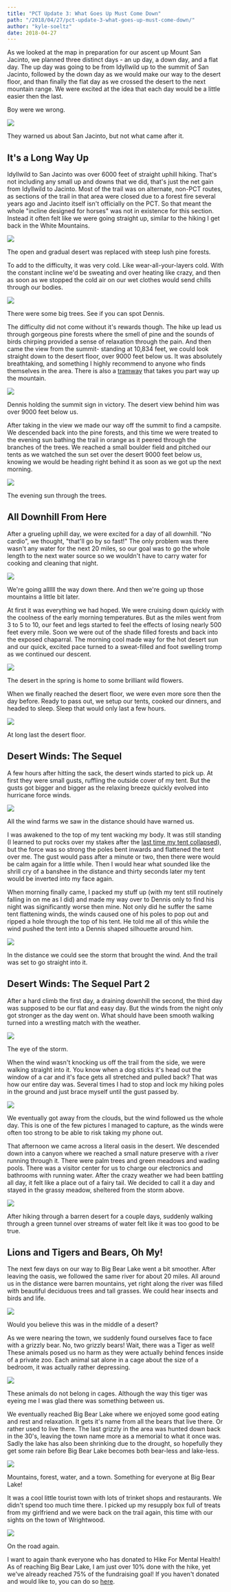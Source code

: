 ```yaml
---
title: "PCT Update 3: What Goes Up Must Come Down"
path: "/2018/04/27/pct-update-3-what-goes-up-must-come-down/"
author: "kyle-soeltz"
date: 2018-04-27
---
```


As we looked at the map in preparation for our ascent up Mount San Jacinto, we planned three distinct days - an up day, a down day, and a flat day. The up day was going to be from Idyllwild up to the summit of San Jacinto, followed by the down day as we would make our way to the desert floor, and than finally the flat day as we crossed the desert to the next mountain range. We were excited at the idea that each day would be a little easier then the last.

Boy were we wrong.

![](PSX_20180424_192834-500x375.jpg)

<Figcaption>They warned us about San Jacinto, but not what came after it.</Figcaption>

## It's a Long Way Up

Idyllwild to San Jacinto was over 6000 feet of straight uphill hiking. That's not including any small up and downs that we did, that's just the net gain from Idyllwild to Jacinto. Most of the trail was on alternate, non-PCT routes, as sections of the trail in that area were closed due to a forest fire several years ago and Jacinto itself isn't officially on the PCT. So that meant the whole "incline designed for horses" was not in existence for this section. Instead it often felt like we were going straight up, similar to the hiking I get back in the White Mountains.

![](PSX_20180424_193328-500x375.jpg)

<Figcaption>The open and gradual desert was replaced with steep lush pine forests.</Figcaption>

To add to the difficulty, it was very cold. Like wear-all-your-layers cold. With the constant incline we'd be sweating and over heating like crazy, and then as soon as we stopped the cold air on our wet clothes would send chills through our bodies.

![](PSX_20180424_194152-500x375.jpg)

<Figcaption>There were some big trees. See if you can spot Dennis.</Figcaption>

The difficulty did not come without it's rewards though. The hike up lead us through gorgeous pine forests where the smell of pine and the sounds of birds chirping provided a sense of relaxation through the pain. And then came the view from the summit- standing at 10,834 feet, we could look straight down to the desert floor, over 9000 feet below us. It was absolutely breathtaking, and something I highly recommend to anyone who finds themselves in the area. There is also a [tramway](https://www.pstramway.com) that takes you part way up the mountain.

![](PSX_20180424_194645-375x500.jpg)

<Figcaption>Dennis holding the summit sign in victory. The desert view behind him was over 9000 feet below us.</Figcaption>

After taking in the view we made our way off the summit to find a campsite. We descended back into the pine forests, and this time we were treated to the evening sun bathing the trail in orange as it peered through the branches of the trees. We reached a small boulder field and pitched our tents as we watched the sun set over the desert 9000 feet below us, knowing we would be heading right behind it as soon as we got up the next morning.

![](PSX_20180424_195329-500x375.jpg)

<Figcaption>The evening sun through the trees. </Figcaption>

## All Downhill From Here

After a grueling uphill day, we were excited for a day of all downhill. "No cardio", we thought, "that'll go by so fast!" The only problem was there wasn't any water for the next 20 miles, so our goal was to go the whole length to the next water source so we wouldn't have to carry water for cooking and cleaning that night.

![](PSX_20180425_195537-500x375.jpg)

<Figcaption>We're going allllll the way down there. And then we're going up those mountains a little bit later.</Figcaption>

At first it was everything we had hoped. We were cruising down quickly with the coolness of the early morning temperatures. But as the miles went from 3 to 5 to 10, our feet and legs started to feel the effects of losing nearly 500 feet every mile. Soon we were out of the shade filled forests and back into the exposed chaparral. The morning cool made way for the hot desert sun and our quick, excited pace turned to a sweat-filled and foot swelling tromp as we continued our descent.

![](PSX_20180425_210653-500x375.jpg)

<Figcaption>The desert in the spring is home to some brilliant wild flowers.</Figcaption>

When we finally reached the desert floor, we were even more sore then the day before. Ready to pass out, we setup our tents, cooked our dinners, and headed to sleep. Sleep that would only last a few hours.

![](PSX_20180425_211403-500x375.jpg)

<Figcaption>At long last the desert floor.</Figcaption>

## Desert Winds: The Sequel

A few hours after hitting the sack, the desert winds started to pick up. At first they were small gusts, ruffling the outside cover of my tent. But the gusts got bigger and bigger as the relaxing breeze quickly evolved into hurricane force winds.

![](PSX_20180425_211906-500x375.jpg)

<Figcaption>All the wind farms we saw in the distance should have warned us.</Figcaption>

I was awakened to the top of my tent wacking my body. It was still standing (I learned to put rocks over my stakes after the [last time my tent collapsed](/2018/04/08/pct-update-1-wind-and-banjos/)), but the force was so strong the poles bent inwards and flattened the tent over me. The gust would pass after a minute or two, then there were would be calm again for a little while. Then I would hear what sounded like the shrill cry of a banshee in the distance and thirty seconds later my tent would be inverted into my face again.

When morning finally came, I packed my stuff up (with my tent still routinely falling in on me as I did) and made my way over to Dennis only to find his night was significantly worse then mine. Not only did he suffer the same tent flattening winds, the winds caused one of his poles to pop out and ripped a hole through the top of his tent. He told me all of this while the wind pushed the tent into a Dennis shaped silhouette around him. 

![](PSX_20180425_212558-500x375.jpg)

<Figcaption>In the distance we could see the storm that brought the wind. And the trail was set to go straight into it.</Figcaption>

## Desert Winds: The Sequel Part 2

After a hard climb the first day, a draining downhill the second, the third day was supposed to be our flat and easy day. But the winds from the night only got stronger as the day went on. What should have been smooth walking turned into a wrestling match with the weather.

![](PSX_20180426_193332-500x375.jpg)

<Figcaption>The eye of the storm.</Figcaption>

When the wind wasn't knocking us off the trail from the side, we were walking straight into it. You know when a dog sticks it's head out the window of a car and it's face gets all stretched and pulled back? That was how our entire day was. Several times I had to stop and lock my hiking poles in the ground and just brace myself until the gust passed by.

![](PSX_20180426_193845-500x375.jpg)

<Figcaption>We eventually got away from the clouds, but the wind followed us the whole day. This is one of the few pictures I managed to capture, as the winds were often too strong to be able to risk taking my phone out.</Figcaption>

That afternoon we came across a literal oasis in the desert. We descended down into a canyon where we reached a small nature preserve with a river running through it. There were palm trees and green meadows and wading pools. There was a visitor center for us to charge our electronics and bathrooms with running water. After the crazy weather we had been battling all day, it felt like a place out of a fairy tail. We decided to call it a day and stayed in the grassy meadow, sheltered from the storm above.

![](PSX_20180426_195000-500x375.jpg)

<Figcaption>After hiking through a barren desert for a couple days, suddenly walking through a green tunnel over streams of water felt like it was too good to be true.</Figcaption>

## Lions and Tigers and Bears, Oh My!

The next few days on our way to Big Bear Lake went a bit smoother. After leaving the oasis, we followed the same river for about 20 miles. All around us in the distance were barren mountains, yet right along the river was filled with beautiful deciduous trees and tall grasses. We could hear insects and birds and life. 

![](PSX_20180426_195628-500x375.jpg)

<Figcaption>Would you believe this was in the middle of a desert?</Figcaption>

As we were nearing the town, we suddenly found ourselves face to face with a grizzly bear. No, two grizzly bears! Wait, there was a Tiger as well! These animals posed us no harm as they were actually behind fences inside of a private zoo. Each animal sat alone in a cage about the size of a bedroom, it was actually rather depressing.

![](PSX_20180426_195911-500x375.jpg)

<Figcaption>These animals do not belong in cages. Although the way this tiger was eyeing me I was glad there was something between us.</Figcaption>

We eventually reached Big Bear Lake where we enjoyed some good eating and rest and relaxation. It gets it's name from all the bears that live there. Or rather used to live there. The last grizzly in the area was hunted down back in the 30's, leaving the town name more as a memorial to what it once was. Sadly the lake has also been shrinking due to the drought, so hopefully they get some rain before Big Bear Lake becomes both bear-less and lake-less.

![](PSX_20180426_200438-500x375.jpg)

<Figcaption>Mountains, forest, water, and a town. Something for everyone at Big Bear Lake!</Figcaption>

It was a cool little tourist town with lots of trinket shops and restaurants. We didn't spend too much time there. I picked up my resupply box full of treats from my girlfriend and we were back on the trail again, this time with our sights on the town of Wrightwood.

![](PSX_20180426_201400-500x375.jpg)

<Figcaption>On the road again.</Figcaption>

I want to again thank everyone who has donated to Hike For Mental Health! As of reaching Big Bear Lake, I am just over 10% done with the hike, yet we've already reached 75% of the fundraising goal! If you haven't donated and would like to, you can do so [here](https://secure.hikeformentalhealth.org/np/clients/hike/campaign.jsp?campaign=102&fundraiser=8262&).


